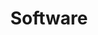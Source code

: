 ---
id: Software
title: Software
tags:
  - Software
sidebar_position: 2
last_update:
  date: 12/4/2024
  author: Kevin Shin
---